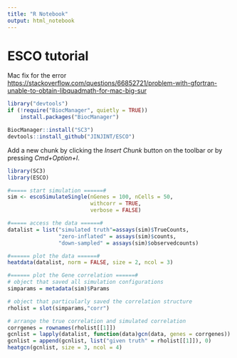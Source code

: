 ```yaml
---
title: "R Notebook"
output: html_notebook
---
```


# ESCO tutorial

Mac fix for the error <https://stackoverflow.com/questions/66852721/problem-with-gfortran-unable-to-obtain-libquadmath-for-mac-big-sur>

```r
library("devtools")
if (!require("BiocManager", quietly = TRUE))
    install.packages("BiocManager")

BiocManager::install("SC3")
devtools::install_github("JINJINT/ESCO")
```

Add a new chunk by clicking the *Insert Chunk* button on the toolbar or by pressing *Cmd+Option+I*.

```r
library(SC3)
library(ESCO)

#===== start simulation ======#
sim <- escoSimulateSingle(nGenes = 100, nCells = 50, 
                          withcorr = TRUE,
                          verbose = FALSE)

#===== access the data ======#
datalist = list("simulated truth"=assays(sim)$TrueCounts,
                "zero-inflated" = assays(sim)$counts, 
                "down-sampled" = assays(sim)$observedcounts)

#====== plot the data ======#
heatdata(datalist, norm = FALSE, size = 2, ncol = 3)

#====== plot the Gene correlation ======#
# object that saved all simulation configurations
simparams = metadata(sim)$Params 

# object that particularly saved the correlation structure
rholist = slot(simparams,"corr") 

# arrange the true correlation and simulated correlation
corrgenes = rownames(rholist[[1]])
gcnlist = lapply(datalist, function(data)gcn(data, genes = corrgenes))
gcnlist = append(gcnlist, list("given truth" = rholist[[1]]), 0)
heatgcn(gcnlist, size = 3, ncol = 4)
```
